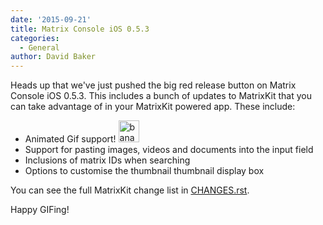 ```yaml
---
date: '2015-09-21'
title: Matrix Console iOS 0.5.3
categories:
  - General
author: David Baker
---
```


Heads up that we've just pushed the big red release button on Matrix Console iOS 0.5.3. This includes a bunch of updates to MatrixKit that you can take advantage of in your MatrixKit powered app. These include:
<ul>
	<li>Animated Gif support! <img class="alignnone size-full wp-image-1275" src="//matrix.org/blog/wp-content/uploads/2015/09/banana.gif" alt="banana" width="33" height="35" /></li>
	<li>Support for pasting images, videos and documents into the input field</li>
	<li>Inclusions of matrix IDs when searching</li>
	<li>Options to customise the thumbnail thumbnail display box</li>
</ul>
You can see the full MatrixKit change list in <a href="https://github.com/matrix-org/matrix-ios-kit/blob/v0.2.3/CHANGES.rst">CHANGES.rst</a>.

Happy GIFing!

&nbsp;